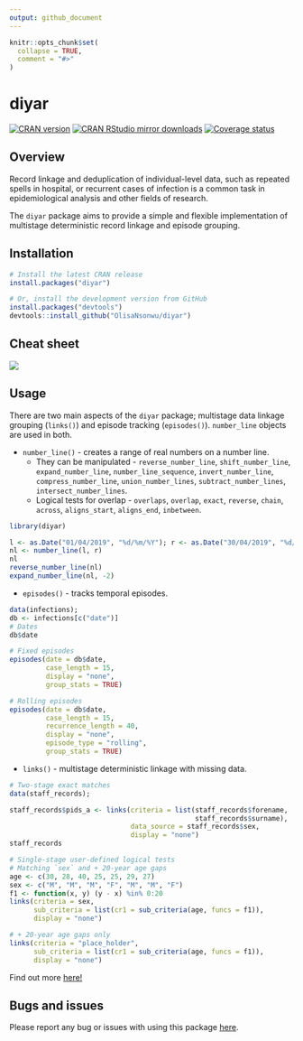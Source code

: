 ```yaml
---
output: github_document
---
```


```r
knitr::opts_chunk$set(
  collapse = TRUE,
  comment = "#>"
)
```

# diyar
[![CRAN version](http://www.r-pkg.org/badges/version/diyar)](https://cran.r-project.org/package=diyar)
[![CRAN RStudio mirror downloads](https://cranlogs.r-pkg.org/badges/diyar)](https://www.r-pkg.org/pkg/diyar)
[![Coverage status](https://codecov.io/gh/OlisaNsonwu/diyar/branch/master/graph/badge.svg)](https://codecov.io/github/OlisaNsonwu/diyar?branch=master)
<!-- [![Travis build status](https://travis-ci.org/OlisaNsonwu/diyar.svg?branch=master)](https://travis-ci.org/OlisaNsonwu/diyar) -->

## Overview
Record linkage and deduplication of individual-level data, such as repeated spells in hospital, or recurrent cases of infection is a common task in epidemiological analysis and other fields of research. 

The `diyar` package aims to provide a simple and flexible implementation of multistage deterministic record linkage and episode grouping.

## Installation
```r
# Install the latest CRAN release 
install.packages("diyar")

# Or, install the development version from GitHub
install.packages("devtools")
devtools::install_github("OlisaNsonwu/diyar")
```

## Cheat sheet
<a href="https://github.com/OlisaNsonwu/diyar/blob/master/cheatsheet/diyar.pdf"><img src="https://github.com/OlisaNsonwu/diyar/blob/master/cheatsheet/thumbnail.png?raw=true"/></a>

## Usage
There are two main aspects of the `diyar` package; multistage data linkage grouping (`links()`) and episode tracking (`episodes()`). `number_line` objects are used in both.

+ `number_line()` - creates a range of real numbers on a number line. 
    + They can be manipulated - `reverse_number_line`, `shift_number_line`, `expand_number_line`, `number_line_sequence`, `invert_number_line`, `compress_number_line`, `union_number_lines`, `subtract_number_lines`, `intersect_number_lines`.
    +  Logical tests for overlap - `overlaps`, `overlap`, `exact`, `reverse`, `chain`, `across`, `aligns_start`, `aligns_end`, `inbetween`.
    
```r
library(diyar)

l <- as.Date("01/04/2019", "%d/%m/%Y"); r <- as.Date("30/04/2019", "%d/%m/%Y")
nl <- number_line(l, r)
nl
reverse_number_line(nl)
expand_number_line(nl, -2)
```

+ `episodes()` - tracks temporal episodes.

```r
data(infections);
db <- infections[c("date")]
# Dates
db$date

# Fixed episodes
episodes(date = db$date, 
         case_length = 15, 
         display = "none", 
         group_stats = TRUE)

# Rolling episodes
episodes(date = db$date, 
         case_length = 15, 
         recurrence_length = 40, 
         display = "none",
         episode_type = "rolling", 
         group_stats = TRUE)
```

+ `links()` - multistage deterministic linkage with missing data.

```r
# Two-stage exact matches
data(staff_records);

staff_records$pids_a <- links(criteria = list(staff_records$forename, 
                                              staff_records$surname),
                              data_source = staff_records$sex, 
                              display = "none")
staff_records

# Single-stage user-defined logical tests
# Matching `sex` and + 20-year age gaps
age <- c(30, 28, 40, 25, 25, 29, 27)
sex <- c("M", "M", "M", "F", "M", "M", "F")
f1 <- function(x, y) (y - x) %in% 0:20
links(criteria = sex,
      sub_criteria = list(cr1 = sub_criteria(age, funcs = f1)),
      display = "none")

# + 20-year age gaps only
links(criteria = "place_holder",
      sub_criteria = list(cr1 = sub_criteria(age, funcs = f1)),
      display = "none")
```

Find out more [here!](https://olisansonwu.github.io/diyar/index.html)

## Bugs and issues
Please report any bug or issues with using this package [here](https://github.com/OlisaNsonwu/diyar/issues).
